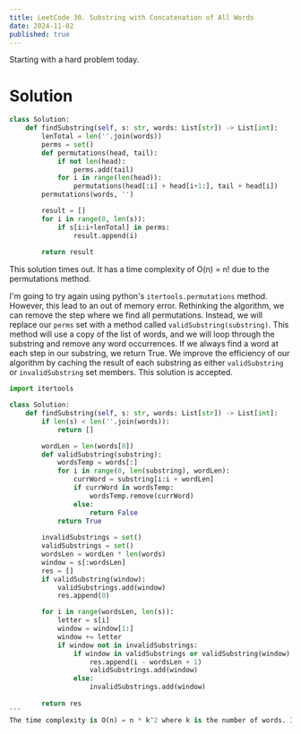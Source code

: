 ```yaml
---
title: LeetCode 30. Substring with Concatenation of All Words
date: 2024-11-02
published: true
---
```


Starting with a hard problem today.

# Solution
```python
class Solution:
    def findSubstring(self, s: str, words: List[str]) -> List[int]:
        lenTotal = len(''.join(words))
        perms = set()
        def permutations(head, tail):
            if not len(head):
                perms.add(tail)
            for i in range(len(head)):
                permutations(head[:i] + head[i+1:], tail + head[i])
        permutations(words, '')

        result = []
        for i in range(0, len(s)):
            if s[i:i+lenTotal] in perms:
                result.append(i)
        
        return result
```
This solution times out. It has a time complexity of O(n) = n! due to the permutations method.

I'm going to try again using python's `itertools.permutations` method. However, this lead to an out of memory error.
Rethinking the algorithm, we can remove the step where we find all permutations. Instead, we will replace our `perms` set with a method called `validSubstring(substring)`. This method will use a copy of the list of words, and we will loop through the substring and remove any word occurrences. If we always find a word at each step in our substring, we return True. We improve the efficiency of our algorithm by caching the result of each substring as either `validSubstring` or `invalidSubstring` set members. This solution is accepted.

````python
import itertools

class Solution:
    def findSubstring(self, s: str, words: List[str]) -> List[int]:
        if len(s) < len(''.join(words)):
            return []

        wordLen = len(words[0])
        def validSubstring(substring):
            wordsTemp = words[:]
            for i in range(0, len(substring), wordLen):
                currWord = substring[i:i + wordLen]
                if currWord in wordsTemp:
                    wordsTemp.remove(currWord)
                else:
                    return False
            return True
        
        invalidSubstrings = set()
        validSubstrings = set()
        wordsLen = wordLen * len(words)
        window = s[:wordsLen]
        res = []
        if validSubstring(window):
            validSubstrings.add(window)
            res.append(0)

        for i in range(wordsLen, len(s)):
            letter = s[i]
            window = window[1:]
            window += letter
            if window not in invalidSubstrings:
                if window in validSubstrings or validSubstring(window):
                    res.append(i - wordsLen + 1)
                    validSubstrings.add(window)
                else:
                    invalidSubstrings.add(window)
        
        return res
```
The time complexity is O(n) = n * k^2 where k is the number of words. It is k^2 because we loop through k words and the remove operation is O(k) = k. 

